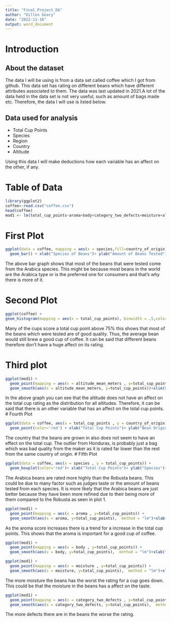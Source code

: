 ---
title: "Final_Project_DG"
author: "Dillon Geary"
date: "2022-11-16"
output: word_document
---

# Introduction

## About the dataset
The data I will be using is from a data set called coffee which I got from github. This data set has rating on different beans which have different attributes associated to them. The data was last updated in 2021.A lot of the data held in the data set is not very useful, such as amount of bags made etc. Therefore, the data I will use is listed below.

## Data used for analysis
* Total Cup Points
* Species
* Region
* Country
* Altitude

Using this data I will make deductions how each variable has an affect on the other, if any.

# Table of Data
```{r}
library(ggplot2)
coffee<-read.csv("coffee.csv")
head(coffee)
mod1 <- lm(total_cup_points~aroma+body+category_two_defects+moisture+altitude_mean_meters,data=coffee)
```




# First Plot
```{r}
ggplot(data = coffee, mapping = aes(x = species,fill=country_of_origin))+
  geom_bar() + xlab("Species of Beans")+ ylab("Amount of Beans Tested")+ggtitle("Beans tested from different Species")

```
The above bar graph shows that most of the beans that were tested come from the Arabica species. This might be because most beans in the world are the Arabica type or is the preferred one for consumers and that's why there is more of it.

# Second Plot
```{r}
ggplot(coffee) +
geom_histogram(mapping = aes(x = total_cup_points), binwidth = .5,color='Blue')+ xlab("Total Cup Points")+ ylab("Count of rated beans") + ggtitle("Distrubution of ratings for different beans") +xlim(50,100)
```
Many of the cups score a total cup point above 75% this shows that most of the beans which were tested are of good quality. Thus, the average bean would still brew a good cup of coffee. It can be said that different beans therefore don't have a huge affect on its rating.

# Third plot
```{r}
ggplot(mod1) + 
  geom_point(mapping = aes(x = altitude_mean_meters , y=total_cup_points)) + 
  geom_smooth(aes(x = altitude_mean_meters, y=total_cup_points))+xlim(0,3000)
```
In the above graph you can see that the altitude does not have an affect on the total cup rating as the distribution for all altitudes. Therefore, it can be said that there is an other variable that has an affect on the total cup points.
# Fourth Plot
```{r}
ggplot(data = coffee, aes(x = total_cup_points , y = country_of_origin)) +
  geom_point(color='red') + xlab("Total Cup Points")+ ylab("Bean Origin")+ggtitle("Bean Origin VS Total Cup Points")
```
The country that the beans are grown in also does not seem to have an effect on the total cup. The outlier from Honduras, is probably just a bag which was bad quality from the maker as it is rated far lower than the rest from the same country of origin. 
# Fifth Plot
```{r}
ggplot(data = coffee, aes(x = species , y = total_cup_points)) +
  geom_boxplot(color='red')+ xlab("Total Cup Points")+ ylab("Species")+ggtitle("Species VS Total Cup Points")+coord_cartesian(ylim=c(60,95)) 
```
The Arabica beans are rated more highly than the Robusta beans. This could be due to many factor such as judges taste or the amount of beans tested from each species. It is more likely that the Arabica beans are just better because they have been more refined due to their being more of them compared to the Robusta as seen in plot 1.

```{r}
ggplot(mod1) + 
  geom_point(mapping = aes(x = aroma , y=total_cup_points)) + 
  geom_smooth(aes(x = aroma, y=total_cup_points),  method = "lm")+xlab("Aroma")+ ylab("Total Cup Points")+ggtitle("Aromas affect of rating")
```
As the aroma score increases there is a trend for a increase in the total cup points. This shows that the aroma is important for a good cup of coffee.

```{r}
ggplot(mod1) + 
  geom_point(mapping = aes(x = body , y=total_cup_points)) + 
  geom_smooth(aes(x = body, y=total_cup_points),  method = "lm")+xlab("Body")+ ylab("Total Cup Points")+ggtitle("Body affect of rating")
```


```{r}
ggplot(mod1) + 
  geom_point(mapping = aes(x = moisture , y=total_cup_points)) + 
  geom_smooth(aes(x = moisture, y=total_cup_points),  method = "lm")+xlab("Moisture")+ ylab("Total Cup Points")+ggtitle("Moisture affect of rating")
```

The more moisture the beans has the worst the rating for a cup goes down. This could be that the moisture in the beans has a affect on the taste.

```{r}
ggplot(mod1) + 
  geom_point(mapping = aes(x = category_two_defects , y=total_cup_points)) + 
  geom_smooth(aes(x = category_two_defects, y=total_cup_points),  method = "lm")+xlab("Defects")+ ylab("Total Cup Points")+ggtitle("Defects affect of rating")
```

The more defects there are in the beans the worse the rating.